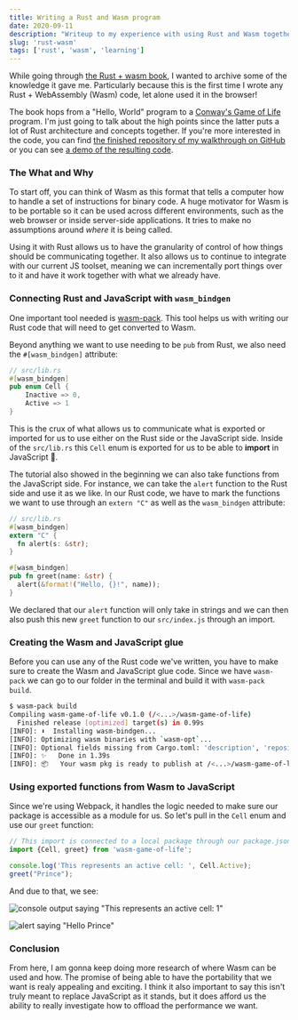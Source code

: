 ```yaml
---
title: Writing a Rust and Wasm program
date: 2020-09-11
description: "Writeup to my experience with using Rust and Wasm together for the first time through their book."
slug: 'rust-wasm'
tags: ['rust', 'wasm', 'learning']
---
```


While going through [the Rust + wasm book][rust-wasm-book], I wanted to archive some of the knowledge it gave me. Particularly because this is the first time I wrote any Rust + WebAssembly (Wasm) code, let alone used it in the browser!

The book hops from a "Hello, World" program to a [Conway's Game of Life][conway-gol] program. I'm just going
to talk about the high points since the latter puts a lot of Rust architecture and concepts
together. If you're more interested in
the code, you can find [the finished repository of my walkthrough on GitHub][my-rust-wasm-repo] or
you can see [a demo of the resulting code][rust-wasm-col].

### The What and Why

To start off, you can think of Wasm as this format that tells a computer how to
handle a set of instructions for binary code. A huge motivator
for Wasm is to be portable so it can be used across different environments, such as
the web browser or inside server-side applications.  It tries to make no assumptions around
_where_ it is being called.

Using it with Rust allows us to have the granularity of control of how things should
be communicating together. It also allows us to continue to integrate with our current
JS toolset, meaning we can incrementally port things over to it and have it work together 
with what we already have.

### Connecting Rust and JavaScript with `wasm_bindgen`

One important tool needed is [wasm-pack][wasm-pack-github]. This tool helps us
with writing our Rust code that will need to get converted to Wasm.

Beyond anything we want to use needing to be `pub` from Rust, we also need
the `#[wasm_bindgen]` attribute:

```rust {2}
// src/lib.rs
#[wasm_bindgen]
pub enum Cell {
    Inactive => 0,
    Active => 1
}
```

This is the crux of what allows us to communicate what is exported or imported for
us to use either on the Rust side or the JavaScript side. Inside of the `src/lib.rs`
this `Cell` enum is exported for us to be able to **import** in JavaScript 🤯.

The tutorial also showed in the beginning we can also take functions from the JavaScript
side. For instance, we can take the `alert` function to the Rust side and use it as we 
like. In our Rust code, we have to mark the functions we want to use through an `extern "C"` as well as the `wasm_bindgen` attribute:

```rust {2-5,9}
// src/lib.rs
#[wasm_bindgen]
extern "C" {
  fn alert(s: &str);
}

#[wasm_bindgen]
pub fn greet(name: &str) {
  alert(&format!("Hello, {}!", name));
}
```

We declared that our `alert` function will only take in strings and we can then
also push this new `greet` function to our `src/index.js` through an import.

### Creating the Wasm and JavaScript glue

Before you can use any of the Rust code we've written, you have to make sure to
create the Wasm and JavaScript glue code. Since we have `wasm-pack` we can go to
our folder in the terminal and build it with `wasm-pack build`.

```bash 
$ wasm-pack build
Compiling wasm-game-of-life v0.1.0 (/<...>/wasm-game-of-life)
  Finished release [optimized] target(s) in 0.99s
[INFO]: ⬇️  Installing wasm-bindgen...
[INFO]: Optimizing wasm binaries with `wasm-opt`...
[INFO]: Optional fields missing from Cargo.toml: 'description', 'repository', and 'license'. These are not necessary, but recommended
[INFO]: ✨   Done in 1.39s
[INFO]: 📦   Your wasm pkg is ready to publish at /<...>/wasm-game-of-life/pkg.
```

### Using exported functions from Wasm to JavaScript

Since we're using Webpack, it handles the logic needed to make sure our package
is accessible as a module for us. So let's pull in the `Cell` enum and use our
`greet` function:

```javascript
// This import is connected to a local package through our package.json
import {Cell, greet} from 'wasm-game-of-life';

console.log('This represents an active cell: ', Cell.Active);
greet("Prince");
```

And due to that, we see:

![console output saying "This represents an active cell: 1"](./console.png)

![alert saying "Hello Prince"](./alert.png)

### Conclusion

From here, I am gonna keep doing more research of where Wasm can be used and how.
The promise of being able to have the portability that we want is realy appealing
and exciting. I think it also important to say this isn't truly meant to replace
JavaScript as it stands, but it does afford us the ability to really investigate
how to offload the performance we want.

[conway-gol]: https://en.wikipedia.org/wiki/Conway%27s_Game_of_Life
[rust-wasm-book]: https://rustwasm.github.io/docs/book
[my-rust-wasm-repo]: https://github.com/maxcell/rust-wasm-game-of-life
[rust-wasm-col]: https://rust-wasm-gol.netlify.app/
[wasm-pack-github]: https://github.com/rustwasm/wasm-pack